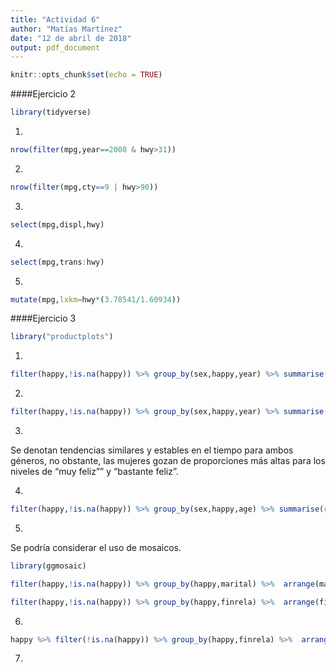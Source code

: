 ---
title: "Actividad 6"
author: "Matías Martínez"
date: "12 de abril de 2018"
output: pdf_document
---

```{r setup, include=FALSE}
knitr::opts_chunk$set(echo = TRUE)
```



####Ejercicio 2

```{r,echo=FALSE}
library(tidyverse)
```

1. 
```{r}
nrow(filter(mpg,year==2008 & hwy>31))

```

2.
```{r}
nrow(filter(mpg,cty==9 | hwy>90))
```

3.
```{r}
select(mpg,displ,hwy)
```

4.
```{r}
select(mpg,trans:hwy)
```

5.
```{r}
mutate(mpg,lxkm=hwy*(3.78541/1.60934))
```



####Ejercicio 3


```{r,echo =TRUE}
library("productplots")
```

1.

```{r,echo=TRUE}
filter(happy,!is.na(happy)) %>% group_by(sex,happy,year) %>% summarise(cont=n()) %>%arrange(year) %>% group_by(year,sex) %>% mutate(porcent=(cont/sum(cont)*100))
```

2.
```{r,echo=TRUE}
filter(happy,!is.na(happy)) %>% group_by(sex,happy,year) %>% summarise(cont=n()) %>%arrange(year) %>% group_by(year,sex) %>% mutate(porcent=(cont/sum(cont)*100)) %>% ggplot(aes(x=year,y=porcent,colour=happy))+geom_point()+geom_smooth()+labs(x="Año",y="Porcentaje",title="Gráfico de dispersión: Porcentaje niveles de felicidad")+facet_wrap(~sex) + theme_minimal(base_size = 10)
```

3.

Se denotan tendencias similares y estables en el tiempo para ambos géneros, no obstante, las mujeres gozan de proporciones más altas para los niveles de "muy feliz"" y "bastante feliz". 

4.
```{r,echo=TRUE}
filter(happy,!is.na(happy)) %>% group_by(sex,happy,age) %>% summarise(cont=n()) %>%arrange(age) %>% group_by(age,sex) %>% mutate(porcent=(cont/sum(cont)*100)) %>% ggplot(aes(x=age,y=porcent,fill=happy))+geom_area()+labs(x="Edad",y="Porcentaje",title="Gráfico de dispersión: Porcentaje en niveles de felicidad según edad")+facet_wrap(~sex) + theme_bw()+  scale_fill_manual(values=c("slategray2","cyan3","royalblue4"))+guides(fill=guide_legend(title="Felicidad"))
```

5.

Se podría considerar el uso de mosaicos.
```{r,echo=FALSE}
library(ggmosaic)
```

```{r,echo=TRUE}
filter(happy,!is.na(happy)) %>% group_by(happy,marital) %>%  arrange(marital)%>% group_by(marital,happy) %>% summarise(cont=n())%>% ggplot()+ geom_mosaic(aes(weight=cont,x=product(happy,marital),colour=happy,fill=happy),na.rm=TRUE,)+labs(x="Condición",y="Porcentaje",title="Gráfico de mosaicos: Porcentaje niveles de felicidad según relación matrimonial") + theme_minimal()+guides(fill=guide_legend(title = "Felicidad", reverse = TRUE))+ scale_x_productlist(labels=labels)
```


```{r,echo=TRUE}
filter(happy,!is.na(happy)) %>% group_by(happy,finrela) %>%  arrange(finrela)%>% group_by(finrela,happy) %>% summarise(cont=n())%>%ggplot()+ geom_mosaic(aes(weight=cont,x=product(happy,finrela),colour=happy,fill=happy),na.rm=TRUE,)+labs(x="Condición",y="Porcentaje",title="Gráfico de mosaicos: Porcentaje niveles de felicidad según condición financiera") + theme_minimal()+ scale_x_productlist(labels=labels)+scale_fill_brewer(palette="Blues")+coord_flip()
```



6.

```{r,echo=TRUE}
happy %>% filter(!is.na(happy)) %>% group_by(happy,finrela) %>%  arrange(finrela)%>% group_by(finrela,happy) %>% summarise(cont=n())%>%ggplot()+ geom_mosaic(aes(weight=cont,x=product(happy,finrela),colour=happy,fill=happy),na.rm=TRUE,)+labs(x="Condición",y="Porcentaje",title="Gráfico de mosaicos: Niveles de felicidad según condición financiera") + theme_minimal()+ scale_x_productlist(labels=labels)+scale_fill_brewer(palette="Set1")+coord_flip()
```

7.







